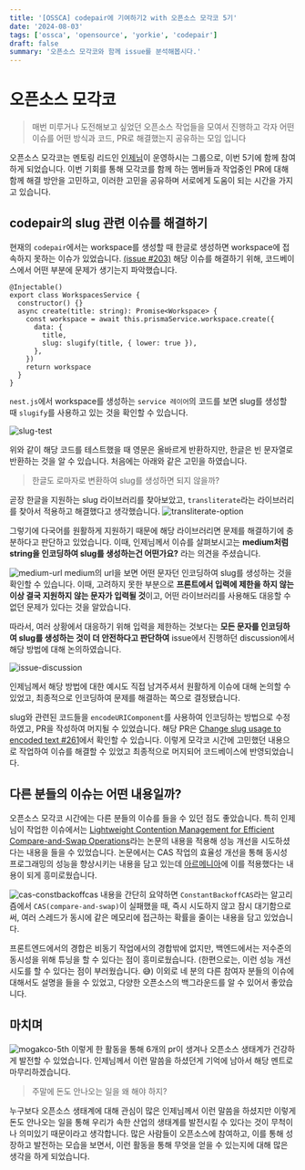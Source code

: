 ```yaml
---
title: '[OSSCA] codepair에 기여하기2 with 오픈소스 모각코 5기'
date: '2024-08-03'
tags: ['ossca', 'opensource', 'yorkie', 'codepair']
draft: false
summary: '오픈소스 모각코와 함께 issue를 분석해봅시다.'
---
```


# 오픈소스 모각코

> 매번 미루거나 도전해보고 싶었던 오픈소스 작업들을 모여서 진행하고 각자 어떤 이슈를 어떤 방식과 코드, PR로 해결했는지 공유하는 모임 입니다

오픈소스 모각코는 멘토링 리드인 [인제님](https://medium.com/@injae-kim)이 운영하시는 그룹으로, 이번 5기에 함께 참여하게 되었습니다.
이번 기회를 통해 모각코를 함께 하는 멤버들과 작업중인 PR에 대해 함께 해결 방안을 고민하고, 이러한 고민을 공유하며 서로에게 도움이 되는 시간을 가지고 있습니다.

## codepair의 slug 관련 이슈를 해결하기

현재의 `codepair`에서는 workspace를 생성할 때 한글로 생성하면 workspace에 접속하지 못하는 이슈가 있었습니다. [(issue #203)](https://github.com/yorkie-team/codepair/issues/209)
해당 이슈를 해결하기 위해, 코드베이스에서 어떤 부분에 문제가 생기는지 파악했습니다.

```tsx
@Injectable()
export class WorkspacesService {
  constructor() {}
  async create(title: string): Promise<Workspace> {
    const workspace = await this.prismaService.workspace.create({
      data: {
        title,
        slug: slugify(title, { lower: true }),
      },
    })
    return workspace
  }
}
```

`nest.js`에서 workspace를 생성하는 `service 레이어`의 코드를 보면 slug를 생성할 때 `slugify`를 사용하고 있는 것을 확인할 수 있습니다.

![slug-test](/static/images/ossca/slug-test.png)

위와 같이 해당 코드를 테스트했을 때 영문은 올바르게 반환하지만, 한글은 빈 문자열로 반환하는 것을 알 수 있습니다.
처음에는 아래와 같은 고민을 하였습니다.

> 한글도 로마자로 변환하여 slug를 생성하면 되지 않을까?

곧장 한글을 지원하는 slug 라이브러리를 찾아보았고, `transliterate`라는 라이브러리를 찾아서 적용하고 해결했다고 생각했습니다.
![transliterate-option](/static/images/ossca/transliterate-option.png)

그렇기에 다국어를 원활하게 지원하기 때문에 해당 라이브러리면 문제를 해결하기에 충분하다고 판단하고 있었습니다.
이때, 인제님께서 이슈를 살펴보시고는 **medium처럼 string을 인코딩하여 slug를 생성하는건 어떤가요?** 라는 의견을 주셨습니다.

![medium-url](/static/images/ossca/medium-url.png)
medium의 url을 보면 어떤 문자던 인코딩하여 slug를 생성하는 것을 확인할 수 있습니다.
이때, 고려하지 못한 부분으로 **프론트에서 입력에 제한을 하지 않는 이상 결국 지원하지 않는 문자가 입력될 것**이고, 어떤 라이브러리를 사용해도 대응할 수 없던 문제가 있다는 것을 알았습니다.

따라서, 여러 상황에서 대응하기 위해 입력을 제한하는 것보다는 **모든 문자를 인코딩하여 slug를 생성하는 것이 더 안전하다고 판단하여** issue에서 진행하던 discussion에서 해당 방법에 대해 논의하였습니다.

![issue-discussion](/static/images/ossca/issue-discussion.png)

인제님께서 해당 방법에 대한 예시도 직접 남겨주셔서 원활하게 이슈에 대해 논의할 수 있었고, 최종적으로 인코딩하여 문제를 해결하는 쪽으로 결정됐습니다.

slug와 관련된 코드들을 `encodeURIComponent`를 사용하여 인코딩하는 방법으로 수정하였고, PR을 작성하여 머지될 수 있었습니다.
해당 PR은 [Change slug usage to encoded text #261](https://github.com/yorkie-team/codepair/pull/261)에서 확인할 수 있습니다.
이렇게 모각코 시간에 고민했던 내용으로 작업하여 이슈를 해결할 수 있었고 최종적으로 머지되어 코드베이스에 반영되었습니다.

## 다른 분들의 이슈는 어떤 내용일까?

오픈소스 모각코 시간에는 다른 분들의 이슈를 들을 수 있던 점도 좋았습니다.
특히 인제님이 작업한 이슈에서는 [Lightweight Contention Management for
Efficient Compare-and-Swap Operations](https://arxiv.org/pdf/1305.5800v1)라는 논문의 내용을 적용해 성능 개선을 시도하셨다는 내용을 들을 수 있었습니다.
논문에서는 CAS 작업의 효율성 개선을 통해 동시성 프로그래밍의 성능을 향상시키는 내용을 담고 있는데 [아르메니아](https://github.com/line/armeria/pull/5590)에 이를 적용했다는 내용이 되게 흥미로웠습니다.

![cas-constbackoffcas](/static/images/ossca/cas-constbackoffcas.png)
내용을 간단히 요약하면 `ConstantBackoffCAS`라는 알고리즘에서 `CAS(compare-and-swap)`이 실패했을 때, 즉시 시도하지 않고 잠시 대기함으로써, 여러 스레드가 동시에 같은 메모리에 접근하는 확률을 줄이는 내용을 담고 있었습니다.

프론트엔드에서의 경합은 비동기 작업에서의 경합밖에 없지만, 백엔드에서는 저수준의 동시성을 위해 튜닝을 할 수 있다는 점이 흥미로웠습니다. (한편으로는, 이런 성능 개선 시도를 할 수 있다는 점이 부러웠습니다. 😅)
이외로 네 분의 다른 참여자 분들의 이슈에 대해서도 설명을 들을 수 있었고, 다양한 오픈소스의 백그라운드를 알 수 있어서 좋았습니다.

## 마치며

![mogakco-5th](/static/images/ossca/mogakco-5th.png)
이렇게 한 활동을 통해 6개의 pr이 생겨나 오픈소스 생태계가 건강하게 발전할 수 있었습니다.
인제님께서 이런 말씀을 하셨던게 기억에 남아서 해당 멘트로 마무리하겠습니다.

> 주말에 돈도 안나오는 일을 왜 해야 하지?

누구보다 오픈소스 생태계에 대해 관심이 많은 인제님께서 이런 말씀을 하셨지만 이렇게 돈도 안나오는 일을 통해 우리가 속한 산업의 생태계를 발전시킬 수 있다는 것이 무척이나 의미있기 때문이라고 생각합니다.
많은 사람들이 오픈소스에 참여하고, 이를 통해 성장하고 발전하는 모습을 보면서, 이런 활동을 통해 무엇을 얻을 수 있는지에 대해 많은 생각을 하게 되었습니다.
